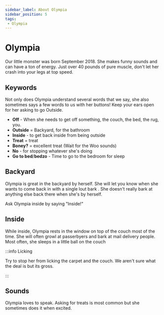 ```yaml
---
sidebar_label: About Olympia
sidebar_position: 5
tags:
 - Olympia
---
```


# Olympia

Our little monster was born September 2018. She makes funny sounds and can have a ton of energy. Just over 40 pounds of pure muscle, don't let her crash into your legs at top speed.

## Keywords

Not only does Olympia understand several words that we say, she also sometimes says a few words to us with her buttons! Keep your ears open for her asking to go Outside.

- **Off** - When she needs to get off something, the couch, the bed, the rug, you.
- **Outside** = Backyard, for the bathroom
- **Inside** - to get back inside from being outside
- **Treat** = treat
- **Boney?** = excellent treat (Wait for the Woo sounds)
- **No** - for stopping whatever she's doing
- **Go to bed**/**bedzo** - Time to go to the bedroom for sleep


## Backyard

Olympia is great in the backyard by herself. She will let you know when she wants to come back in with a single lout bark <i class="fa-solid fa-bullhorn"></i> . She doesn't really bark at anything else back there when she's by herself.

Ask Olympia inside by saying "Inside!"

## Inside

While inside, Olympia rests in the window on top of the couch most of the time. She will often growl at passerbyers and bark at mail delivery people. Most often, she sleeps in a little ball on the couch

:::info Licking

Try to stop her from licking the carpet and the couch. We aren't sure what the deal is but its gross.

:::


## Sounds

Olympia loves to speak. Asking for treats is most common but she sometimes does it when excited. 


